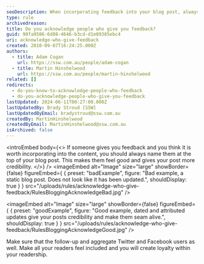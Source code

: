 ```yaml
---
seoDescription: When incorporating feedback into your blog post, always acknowledge the contributors by naming them at the top. This boosts credibility and makes readers feel included, fostering loyalty
type: rule
archivedreason:
title: Do you acknowledge people who give you feedback?
guid: 90fa9506-6d08-4646-b3cd-d1e09385ebc4
uri: acknowledge-who-give-feedback
created: 2010-09-07T16:24:25.000Z
authors:
  - title: Adam Cogan
    url: https://ssw.com.au/people/adam-cogan
  - title: Martin Hinshelwood
    url: https://ssw.com.au/people/martin-hinshelwood
related: []
redirects:
  - do-you-know-to-acknowledge-people-who-feedback
  - do-you-acknowledge-people-who-give-you-feedback
lastUpdated: 2024-06-11T00:27:00.000Z
lastUpdatedBy: Brady Stroud [SSW]
lastUpdatedByEmail: bradystroud@ssw.com.au
createdBy: MartinHinshelwood
createdByEmail: MartinHinshelwood@ssw.com.au
isArchived: false
---
```


<introEmbed
  body={<>
If someone gives you feedback and you think it is worth incorporating into the content, you should always name them at the top of your blog post. This makes them feel good and gives your post more credibility.
  </>}
/>
<imageEmbed
  alt="Image"
  size="large"
  showBorder={false}
  figureEmbed={ {
    preset: "badExample",
    figure: "Bad example, a static blog post. Does not look like it has been updated.",
    shouldDisplay: true
  } }
  src="/uploads/rules/acknowledge-who-give-feedback/RulesBloggingAcknowledgeBad.jpg"
/>

<imageEmbed
  alt="Image"
  size="large"
  showBorder={false}
  figureEmbed={ {
    preset: "goodExample",
    figure: "Good example, dated and attributed updates give your posts credibility and make them seam alive.",
    shouldDisplay: true
  } }
  src="/uploads/rules/acknowledge-who-give-feedback/RulesBloggingAcknowledgeGood.jpg"
/>

Make sure that the follow-up and aggregate Twitter and Facebook users as well. Make all your readers feel included and you will create loyalty within your readership.
